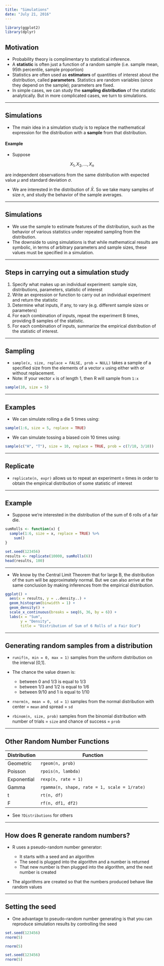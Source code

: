 ```yaml
---
title: "Simulations"
date: "July 21, 2016"
---
```


```r
library(ggplot2)
library(dplyr)
```

## Motivation

* Probability theory is complimentary to statistical inference.
* A __statistic__ is often just a function of a random sample (i.e. sample mean, 95th percentile, sample proportion)
* Statistics are often used as __estimators__ of quantities of interest about the distribution, called __parameters__. Statistics are random variables (since they depend on the sample); parameters are fixed.
* In simple cases, we can study the __sampling distribution__ of the statistic analytically. But in more complicated cases, we turn to simulations.

---

## Simulations

* The main idea in a simulation study is to replace the mathematical expression for the distribution with a __sample__ from that distribution.


#### Example

* Suppose  

$$X_1, X_2, ..., X_n$$ 

are independent observations from the same distribution with expected value $\mu$ and standard deviation $\sigma$. 

  + We are interested in the distribution of $\bar{X}$. So we take many samples of size $n$, and study the behavior of the sample averages.
  
---  

## Simulations

* We use the sample to estimate features of the distribution, such as the behavior of various statistics under repeated sampling from the distribution. 
* The downside to using simulations is that while mathematical results are symbolic, in terms of arbitrary parameters and sample sizes, these values must be specified in a simulation.

---

## Steps in carrying out a simulation study

1. Specify what makes up an individual experiment: sample size, distributions, parameters, statistic of interest
2. Write an expression or function to carry out an individual experiment and return the statistic
3. Determine what inputs, if any, to vary (e.g. different sample sizes or parameters)
4. For each combination of inputs, repeat the experiment B times, providing B samples of the statistic.
5. For each combination of inputs, summarize the empirical distribution of the statistic of interest.

---

## Sampling

* `sample(x, size, replace = FALSE, prob = NULL)` takes a sample of a specified size from the elements of a vector `x` using either with or without replacement.
* Note: If your vector `x` is of length 1, then R will sample from `1:x`

```r
sample(10, size = 5)
```

---

## Examples 

* We can simulate rolling a die 5 times using:

```r
sample(1:6, size = 5, replace = TRUE)
```

* We can simulate tossing a biased coin 10 times using: 

```r
sample(c("H", "T"), size = 10, replace = TRUE, prob = c(7/10, 3/10))
```

---

## Replicate

* `replicate(n, expr)` allows us to repeat an experiment `n` times in order to obtain the empirical distribution of some statistic of interest

---

## Example

* Suppose we're interested in the distribution of the sum of 6 rolls of a fair die. 

```r
sumRolls <- function(x) {
  sample(1:6, size = x, replace = TRUE) %>% 
    sum()
}

set.seed(123456)
results <- replicate(10000, sumRolls(6))
head(results, 100)
```

---

* We know by the Central Limit Theorem that for large B, the distribution of the sum will be approximately normal. But we can also arrive at the same conclusion by making inferences from the empirical distribution.

```r
ggplot() +
  aes(x = results, y = ..density..) +
  geom_histogram(binwidth = 1) +
  geom_density() +
  scale_x_continuous(breaks = seq(6, 36, by = 6)) +
  labs(x = "Sum",
       y = "Density", 
       title = "Distribution of Sum of 6 Rolls of a Fair Die")
```

---

## Generating random samples from a distribution

* `runif(n, min = 0, max = 1)` samples from the uniform distribution on the interval [0,1].
* The chance the value drawn is:

  + between 0 and 1/3 is equal to 1/3
  + between 1/3 and 1/2 is equal to 1/6
  + between 9/10 and 1 is equal to 1/10
  
  
* `rnorm(n, mean = 0, sd = 1)` samples from the normal distribution with center = `mean` and spread = `sd`


* `rbinom(n, size, prob)` samples from the binomial distribution with number of trials = `size` and chance of success = `prob`

---

## Other Random Number Functions

Distribution     | Function
---------------- | -----------------------------------------------------
Geometric        | `rgeom(n, prob)`
Poisson          | `rpois(n, lambda)`
Exponential      | `rexp(n, rate = 1)`
Gamma            | `rgamma(n, shape, rate = 1, scale = 1/rate)`
t                | `rt(n, df)`
F                | `rf(n, df1, df2)`



* See `?Distributions` for others

---

## How does R generate random numbers?

* R uses a pseudo-random number generator:

  + It starts with a seed and an algorithm
  + The seed is plugged into the algorithm and a number is returned
  + That new number is then plugged into the algorithm, amd the next number is created
  
* The algorithms are created so that the numbers produced behave like random values

---

## Setting the seed

* One advantage to pseudo-random number generating is that you can reproduce simulation results by controlling the seed

```r
set.seed(123456)
rnorm(5)
```

```r
rnorm(5)
```

```r
set.seed(123456)
rnorm(5)
```



